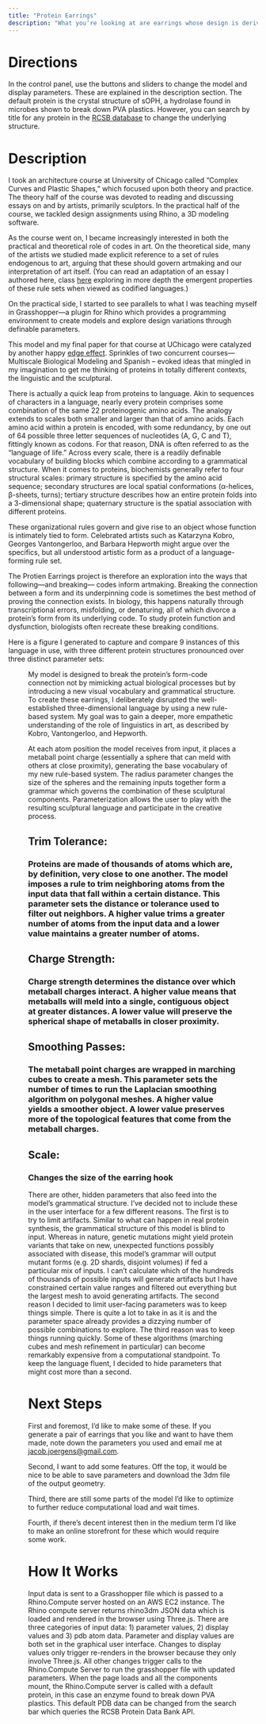 ```yaml
---
title: "Protein Earrings" 
description: "What you’re looking at are earrings whose design is derived from protein structure. You'll find a fuller description of the model below along with directions, next steps, and technical overview." 
---
```

# **Directions** 
In the control panel, use the buttons and sliders to change the model and display parameters. These are explained in the description section. The default protein is the crystal structure of sOPH, a hydrolase found in microbes shown to break down PVA plastics. However, you can search by title for any protein in the [RCSB database](https://www.rcsb.org/) to change the underlying structure.

# **Description**
I took an architecture course at University of Chicago called “Complex Curves and Plastic Shapes,” which focused upon both theory and practice. The theory half of the course was devoted to reading and discussing essays on and by artists, primarily sculptors. In the practical half of the course, we tackled design assignments using Rhino, a 3D modeling software. 

As the course went on, I became increasingly interested in both the practical and theoretical role of codes in art. On the theoretical side, many of the artists we studied made explicit reference to a set of rules endogenous to art, arguing that these should govern artmaking and our interpretation of art itself. (You can read an adaptation of an essay I authored here, class [here](http://jacob.joergens/computational-design/sculptural-language) exploring in more depth the emergent properties of these rule sets when viewed as codified languages.)

On the practical side, I started to see parallels to what I was teaching myself in Grasshopper—a plugin for Rhino which provides a programming environment to create models and explore design variations through definable parameters. 

This model and my final paper for that course at UChicago were catalyzed by another happy [edge effect](http://jacobjoergens.com/woodwork/sidetable). Sprinkles of two concurrent courses— Multiscale Biological Modeling and Spanish – evoked ideas that mingled in my imagination to get me thinking of proteins in totally different contexts, the linguistic and the sculptural. 

There is actually a quick leap from proteins to language. Akin to sequences of characters in a language, nearly every protein comprises some combination of the same 22 proteinogenic amino acids. The analogy extends to scales both smaller and larger than that of amino acids. Each amino acid within a protein is encoded, with some redundancy, by one out of 64 possible three letter sequences of nucleotides (A, G, C and T), fittingly known as codons. For that reason, DNA is often referred to as the “language of life.” Across every scale, there is a readily definable vocabulary of building blocks which combine according to a grammatical structure. When it comes to proteins, biochemists generally refer to four structural scales: primary structure is specified by the amino acid sequence; secondary structures are local spatial conformations (α-helices, β-sheets, turns); tertiary structure describes how an entire protein folds into a 3-dimensional shape; quaternary structure is the spatial association with different proteins. 

These organizational rules govern and give rise to an object whose function is intimately tied to form. Celebrated artists such as Katarzyna Kobro, Georges Vantongerloo, and Barbara Hepworth might argue over the specifics, but all understood artistic form as a product of a language-forming rule set. 

The Protien Earrings project is therefore an exploration into the ways that following—and breaking— codes inform artmaking. Breaking the connection between a form and its underpinning code is sometimes the best method of proving the connection exists. In biology, this happens naturally through transcriptional errors, misfolding, or denaturing, all of which divorce a protein’s form from its underlying code. To study protein function and dysfunction, biologists often recreate these breaking conditions. 

Here is a figure I generated to capture and compare 9 instances of this language in use, with three different protein structures pronounced over three distinct parameter sets: 

<Figure src="/images/sculptural-language/final-project-3x3.png" width="718" height="404" caption="Rows (top to bottom): Cobra Nerve Growth Factor, Ubiquitin, and Covid-19 viral protein." alt="Figure 5"/> 

My model is designed to break the protein’s form-code connection not by mimicking actual biological processes but by introducing a new visual vocabulary and grammatical structure. To create these earrings, I deliberately disrupted the well-established three-dimensional language by using a new rule-based system. My goal was to gain a deeper, more empathetic understanding of the role of linguistics in art, as described by Kobro, Vantongerloo, and Hepworth.

At each atom position the model receives from input, it places a metaball point charge (essentially a sphere that can meld with others at close proximity), generating the base vocabulary of my new rule-based system. The radius parameter changes the size of the spheres and the remaining inputs together form a grammar which governs the combination of these sculptural components. Parameterization allows the user to play with the resulting sculptural language and participate in the creative process. 

## **Trim Tolerance:** 
### Proteins are made of thousands of atoms which are, by definition, very close to one another. The model imposes a rule to trim neighboring atoms from the input data that fall within a certain distance. This parameter sets the distance or tolerance used to filter out neighbors. A higher value trims a greater number of atoms from the input data and a lower value maintains a greater number of atoms. 

## **Charge Strength:** 
### Charge strength determines the distance over which metaball charges interact. A higher value means that metaballs will meld into a single, contiguous object at greater distances. A lower value will preserve the spherical shape of metaballs in closer proximity. 

## **Smoothing Passes:** 
### The metaball point charges are wrapped in marching cubes to create a mesh. This parameter sets the number of times to run the Laplacian smoothing algorithm on polygonal meshes. A higher value yields a smoother object. A lower value preserves more of the topological features that come from the metaball charges. 

## **Scale:** 
### Changes the size of the earring hook

There are other, hidden parameters that also feed into the model’s grammatical structure. I’ve decided not to include these in the user interface for a few different reasons. The first is to try to limit artifacts. Similar to what can happen in real protein synthesis, the grammatical structure of this model is blind to input. Whereas in nature, genetic mutations might yield protein variants that take on new, unexpected functions possibly associated with disease, this model’s grammar will output mutant forms (e.g. 2D shards, disjoint volumes) if fed a particular mix of inputs. I can’t calculate which of the hundreds of thousands of possible inputs will generate artifacts but I have constrained certain value ranges and filtered out everything but the largest mesh to avoid generating artifacts. The second reason I decided to limit user-facing parameters was to keep things simple. There is quite a lot to take in as it is and the parameter space already provides a dizzying number of possible combinations to explore. The third reason was to keep things running quickly. Some of these algorithms (marching cubes and mesh refinement in particular) can become remarkably expensive from a computational standpoint. To keep the language fluent, I decided to hide parameters that might cost more than a second. 

# **Next Steps** 
First and foremost, I’d like to make some of these. If you generate a pair of earrings that you like and want to have them made, note down the parameters you used and email me at jacob.joergens@gmail.com. 

Second, I want to add some features. Off the top, it would be nice to be able to save parameters and download the 3dm file of the output geometry. 

Third, there are still some parts of the model I’d like to optimize to further reduce computational load and wait times. 

Fourth, if there’s decent interest then in the medium term I’d like to make an online storefront for these which would require some work. 

# **How It Works**
Input data is sent to a Grasshopper file which is passed to a Rhino.Compute server hosted on an AWS EC2 instance. The Rhino compute server returns rhino3dm JSON data which is loaded and rendered in the browser using Three.js. There are three categories of input data: 1) parameter values, 2) display values and 3) pdb atom data. Parameter and display values are both set in the graphical user interface. Changes to display values only trigger re-renders in the browser because they only involve Three.js. All other changes trigger calls to the Rhino.Compute Server to run the grasshopper file with updated parameters. When the page loads and all the components mount, the Rhino.Compute server is called with a default protein, in this case an enzyme found to break down PVA plastics. This default PDB data can be changed from the search bar which queries the RCSB Protein Data Bank API. 